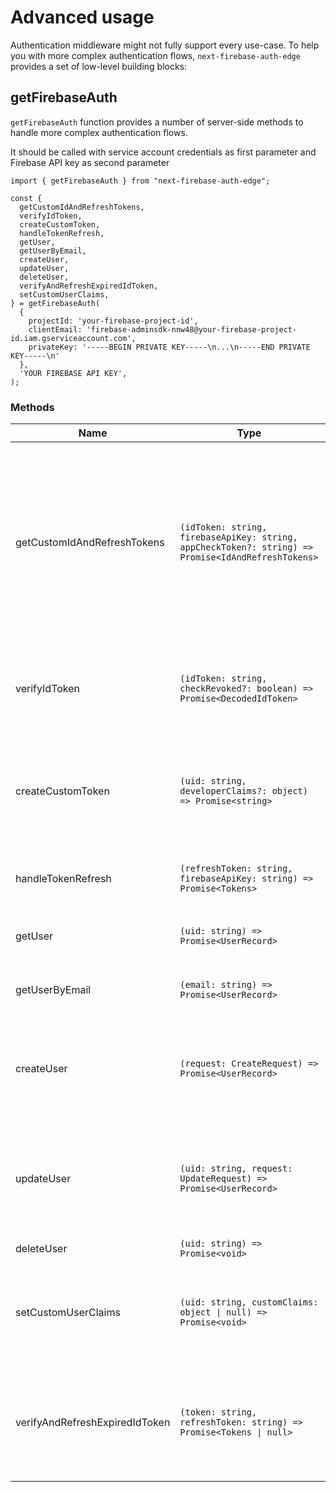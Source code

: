 # Advanced usage

Authentication middleware might not fully support every use-case. To help you with more complex authentication flows, `next-firebase-auth-edge` provides a set of low-level building blocks:

## getFirebaseAuth

`getFirebaseAuth` function provides a number of server-side methods to handle more complex authentication flows.

It should be called with service account credentials as first parameter and Firebase API key as second parameter

```tsx
import { getFirebaseAuth } from "next-firebase-auth-edge";

const {
  getCustomIdAndRefreshTokens,
  verifyIdToken,
  createCustomToken,
  handleTokenRefresh,
  getUser,
  getUserByEmail,
  createUser,
  updateUser,
  deleteUser,
  verifyAndRefreshExpiredIdToken,
  setCustomUserClaims,
} = getFirebaseAuth(
  {
    projectId: 'your-firebase-project-id',
    clientEmail: 'firebase-adminsdk-nnw48@your-firebase-project-id.iam.gserviceaccount.com',
    privateKey: '-----BEGIN PRIVATE KEY-----\n...\n-----END PRIVATE KEY-----\n'
  },
  'YOUR FIREBASE API KEY',
);
```

### Methods

| Name                           | Type                                                                                               | Description                                                                                                                                                                                                                                   |
| ------------------------------ | -------------------------------------------------------------------------------------------------- | --------------------------------------------------------------------------------------------------------------------------------------------------------------------------------------------------------------------------------------------- |
| getCustomIdAndRefreshTokens    | `(idToken: string, firebaseApiKey: string, appCheckToken?: string) => Promise<IdAndRefreshTokens>` | Generates a new set of id and refresh tokens for user identified by provided `idToken`. Accepts optional `appCheckToken` as a third argument. You should pass it if your app supports [App Check](https://firebase.google.com/docs/app-check) |
| verifyIdToken                  | `(idToken: string, checkRevoked?: boolean) => Promise<DecodedIdToken>`                             | Verifies provided `idToken`. Throws `AuthError`. See [source code](https://github.com/awinogrodzki/next-firebase-auth-edge/blob/main/src/auth/error.ts) for possible error types.                                                             |
| createCustomToken              | `(uid: string, developerClaims?: object) => Promise<string>`                                       | Creates a custom token for given firebase user. Optionally, it's possible to attach additional `developerClaims`                                                                                                                              |
| handleTokenRefresh             | `(refreshToken: string, firebaseApiKey: string) => Promise<Tokens>`                                | Returns id `token` and `decodedToken` for given `refreshToken`                                                                                                                                                                                |
| getUser                        | `(uid: string) => Promise<UserRecord>`                                                             | Returns Firebase UserRecord by uid                                                                                                                                                                                                            |
| getUserByEmail                 | `(email: string) => Promise<UserRecord>`                                                           | Returns Firebase UserRecord by email                                                                                                                                                                                                          |
| createUser                     | `(request: CreateRequest) => Promise<UserRecord>`                                                  | Creates user and returns UserRecord. See official firebase [Create a user](https://firebase.google.com/docs/auth/admin/manage-users#create_a_user) docs for request examples                                                                  |
| updateUser                     | `(uid: string, request: UpdateRequest) => Promise<UserRecord>`                                     | Updates user by uid and returns UserRecord. See official firebase [Update a user](https://firebase.google.com/docs/auth/admin/manage-users#update_a_user) docs for request examples                                                           |
| deleteUser                     | `(uid: string) => Promise<void>`                                                                   | Deletes user                                                                                                                                                                                                                                  |
| setCustomUserClaims            | `(uid: string, customClaims: object ∣ null) => Promise<void>`                                      | Sets custom claims for given user. Overwrites existing values. Use `getUser` to fetch current claims                                                                                                                                          |
| verifyAndRefreshExpiredIdToken | `(token: string, refreshToken: string) => Promise<Tokens ∣ null>`                                  | Verifies provided `idToken`. If token is expired, uses `refreshToken` to validate it. Returns `null` if token is not valid.     
